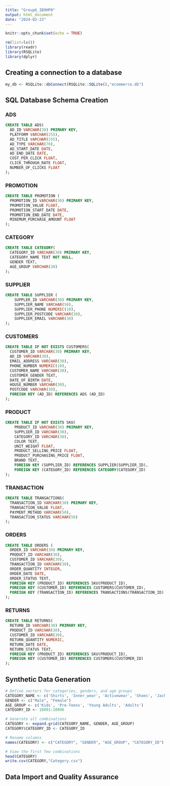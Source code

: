 ```yaml
---
title: "Group6_IB9HP0"
output: html_document
date: "2024-02-23"
---
```


```r
knitr::opts_chunk$set(echo = TRUE)

rm(list=ls())
library(readr)
library(RSQLite)
library(dplyr)
```
## Creating a connection to a database

```r
my_db <- RSQLite::dbConnect(RSQLite::SQLite(),"ecommerce.db")
```


## SQL Database Schema Creation

### ADS
```sql
CREATE TABLE ADS(
  AD_ID VARCHAR(30) PRIMARY KEY,
  PLATFORM VARCHAR(255),
  AD_TITLE VARCHAR(255),
  AD_TYPE VARCHAR(70),
  AD_START_DATE DATE,
  AD_END_DATE DATE,
  COST_PER_CLICK FLOAT,
  CLICK_THROUGH_RATE FLOAT,
  NUMBER_OF_CLICKS FLOAT
);
```

### PROMOTION
```sql
CREATE TABLE PROMOTION (
  PROMOTION_ID VARCHAR(30) PRIMARY KEY,
  PROMOTION_VALUE FLOAT,
  PROMOTION_START_DATE DATE,
  PROMOTION_END_DATE DATE,
  MINIMUM_PURCHASE_AMOUNT FLOAT
);
```


### CATEGORY
```sql
CREATE TABLE CATEGORY(
  CATEGORY_ID VARCHAR(30) PRIMARY KEY,
  CATEGORY_NAME TEXT NOT NULL,
  GENDER TEXT,
  AGE_GROUP VARCHAR(30)
);
```

### SUPPLIER
```sql
CREATE TABLE SUPPLIER (
    SUPPLER_ID VARCHAR(30) PRIMARY KEY,
    SUPPLIER_NAME VARCHAR(50),
    SUPPLIER_PHONE NUMERIC(10),
    SUPPLIER_POSTCODE VARCHAR(30),
    SUPPLIER_EMAIL VARCHAR(30)
);
```

### CUSTOMERS
```sql
CREATE TABLE IF NOT EXISTS CUSTOMERS(
  CUSTOMER_ID VARCHAR(30) PRIMARY KEY,
  AD_ID VARCHAR(30),
  EMAIL_ADDRESS VARCHAR(30),
  PHONE_NUMBER NUMERIC(10),
  CUSTOMER_NAME VARCHAR(30),
  CUSTOMER_GENDER TEXT,
  DATE_OF_BIRTH DATE,
  HOUSE_NUMBER VARCHAR(30),
  POSTCODE VARCHAR(30),
  FOREIGN KEY (AD_ID) REFERENCES ADS (AD_ID)
);
```

### PRODUCT
```sql
CREATE TABLE IF NOT EXISTS SKU(
    PRODUCT_ID VARCHAR(30) PRIMARY KEY,
    SUPPLIER_ID VARCHAR(30),
    CATEGORY_ID VARCHAR(30),
    COLOR TEXT,
    UNIT_WEIGHT FLOAT,
    PRODUCT_SELLING_PRICE FLOAT,
    PRODUCT_PURCHASING_PRICE FLOAT,
    BRAND TEXT,
    FOREIGN KEY (SUPPLIER_ID) REFERENCES SUPPLIER(SUPPLIER_ID),
    FOREIGN KEY (CATEGORY_ID) REFERENCES CATEGORY(CATEGORY_ID)
);
```

### TRANSACTION
```sql
CREATE TABLE TRANSACTIONS(
  TRANSACTION_ID VARCHAR(30) PRIMARY KEY,
  TRANSACTION_VALUE FLOAT,
  PAYMENT_METHOD VARCHAR(50),
  TRANSACTION_STATUS VARCHAR(50)
);
```


### ORDERS
```sql
CREATE TABLE ORDERS (
  ORDER_ID VARCHAR(30) PRIMARY KEY,
  PRODUCT_ID VARCHAR(30),
  CUSTOMER_ID VARCHAR(30),
  TRANSACTION_ID VARCHAR(30),
  ORDER_QUANTITY INTEGER,
  ORDER_DATE DATE,
  ORDER_STATUS TEXT,
  FOREIGN KEY (PRODUCT_ID) REFERENCES SKU(PRODUCT_ID),
  FOREIGN KEY (CUSTOMER_ID) REFERENCES CUSTOMERS(CUSTOMER_ID),
  FOREIGN KEY (TRANSACTION_ID) REFERENCES TRANSACTIONS(TRANSACTION_ID)
);
```


### RETURNS

```sql
CREATE TABLE RETURNS(
  RETURN_ID VARCHAR(30) PRIMARY KEY,
  PRODUCT_ID VARCHAR(30),
  CUSTOMER_ID VARCHAR(30),
  RETURN_QUANTITY NUMERIC,
  RETURN_DATE DATE,
  RETURN_STATUS TEXT,
  FOREIGN KEY (PRODUCT_ID) REFERENCES SKU(PRODUCT_ID),
  FOREIGN KEY (CUSTOMER_ID) REFERENCES CUSTOMERS(CUSTOMER_ID)
);
```







## Synthetic Data Generation

```r
# Define vectors for categories, genders, and age groups
CATEGORY_NAME <- c('Shirts', 'Inner_wear', 'Activewear', 'Shoes', 'Jackets', 'Gloves', 'Thermals', 'Pants', 'Jeans', 'Trousers', 'Formal_Wear', 'Casuals')
GENDER <- c("Male", "Female")
AGE_GROUP <- c('Kids', 'Pre-Teens', 'Young Adults', 'Adults')
CATEGORY_ID <- 10001:10096

# Generate all combinations
CATEGORY <- expand.grid(CATEGORY_NAME, GENDER, AGE_GROUP)
CATEGORY$CATEGORY_ID <- CATEGORY_ID

# Rename columns
names(CATEGORY) <- c("CATEGORY", "GENDER", "AGE_GROUP", "CATEGORY_ID")

# View the first few combinations
head(CATEGORY)
write.csv(CATEGORY,"Category.csv")
```


## Data Import and Quality Assurance

